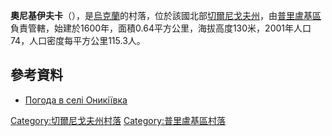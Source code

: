 {{coord|50|42|10|N|32|31|59|E|scale:100000|display=title}}

'''奧尼基伊夫卡'''（{{lang-uk|Оникіївка}}），是[[烏克蘭|烏克蘭]]的村落，位於該國北部[[切爾尼戈夫州|切爾尼戈夫州]]，由[[普里盧基區|普里盧基區]]負責管轄，始建於1600年，面積0.64平方公里，海拔高度130米，2001年人口74，人口密度每平方公里115.3人。

==參考資料==
* [http://weather.in.ua/ua/chernigovskaja/18981 Погода в селі Оникіївка] {{Wayback|url=http://weather.in.ua/ua/chernigovskaja/18981 |date=20111220103704 }}

[[Category:切爾尼戈夫州村落|Category:切爾尼戈夫州村落]]
[[Category:普里盧基區村落|Category:普里盧基區村落]]


{{Chernihiv-geo-stub}}